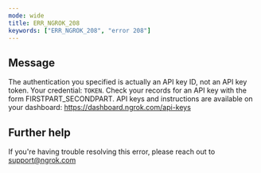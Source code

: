 ```yaml
---
mode: wide
title: ERR_NGROK_208
keywords: ["ERR_NGROK_208", "error 208"]
---
```


## Message

The authentication you specified is actually an API key ID, not an API key token. Your credential: `TOKEN`. Check your records for an API key with the form FIRSTPART_SECONDPART. API keys and instructions are available on your dashboard: https://dashboard.ngrok.com/api-keys

## Further help

If you're having trouble resolving this error, please reach out to [support@ngrok.com](mailto:support@ngrok.com?subject=Help%20with%20ERR_NGROK_208)
